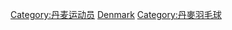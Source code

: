 {{Commonscat|Badminton players from Denmark}}

[[Category:丹麦运动员|Category:丹麦运动员]]
[[Category:各國羽毛球運動員|Denmark]]
[[Category:丹麥羽毛球|Category:丹麥羽毛球]]